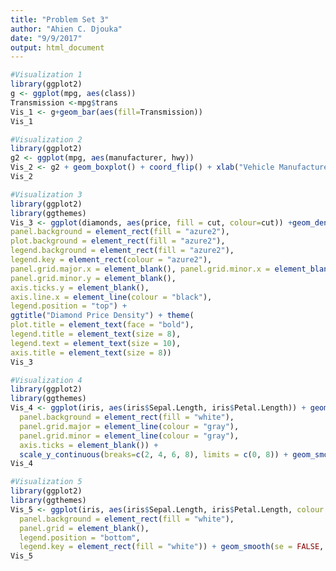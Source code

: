 ```yaml
---
title: "Problem Set 3"
author: "Ahien C. Djouka"
date: "9/9/2017"
output: html_document
---
```


```r
#Visualization 1
library(ggplot2)
g <- ggplot(mpg, aes(class))
Transmission <-mpg$trans
Vis_1 <- g+geom_bar(aes(fill=Transmission))
Vis_1
```


```r
#Visualization 2
library(ggplot2)
g2 <- ggplot(mpg, aes(manufacturer, hwy))
Vis_2 <- g2 + geom_boxplot() + coord_flip() + xlab("Vehicle Manufacturer") + ylab("Highway Fuel Efficiency (miles/gallon)") + theme(panel.background = element_rect(fill = "white")) + theme(axis.line = element_line(colour = "black"))
Vis_2
```


```r
#Visualization 3
library(ggplot2)
library(ggthemes)
Vis_3 <- ggplot(diamonds, aes(price, fill = cut, colour=cut)) +geom_density(alpha = 0.1) + xlab("Diamond Price (USD)") + ylab("Density") + theme(
panel.background = element_rect(fill = "azure2"),
plot.background = element_rect(fill = "azure2"),
legend.background = element_rect(fill = "azure2"), 
legend.key = element_rect(colour = "azure2"),
panel.grid.major.x = element_blank(), panel.grid.minor.x = element_blank(),
panel.grid.minor.y = element_blank(),
axis.ticks.y = element_blank(),
axis.line.x = element_line(colour = "black"),
legend.position = "top") + 
ggtitle("Diamond Price Density") + theme(
plot.title = element_text(face = "bold"), 
legend.title = element_text(size = 8), 
legend.text = element_text(size = 10),
axis.title = element_text(size = 8))
Vis_3
```

```r
#Visualization 4
library(ggplot2)
library(ggthemes)
Vis_4 <- ggplot(iris, aes(iris$Sepal.Length, iris$Petal.Length)) + geom_point() + xlab("Iris Petal Length") + ylab("Iris Petal Length") + ggtitle("Relationship between Petal and Sepal Length") + theme(
  panel.background = element_rect(fill = "white"),
  panel.grid.major = element_line(colour = "gray"),
  panel.grid.minor = element_line(colour = "gray"), 
  axis.ticks = element_blank()) +
  scale_y_continuous(breaks=c(2, 4, 6, 8), limits = c(0, 8)) + geom_smooth(method = "lm")
Vis_4
```

```r
#Visualization 5
library(ggplot2)
library(ggthemes)
Vis_5 <- ggplot(iris, aes(iris$Sepal.Length, iris$Petal.Length, colour = Species)) + geom_point() + xlab("Iris Petal Length") + ylab("Iris Petal Length") + ggtitle("Relationship between Petal and Sepal Length", subtitle = "Species level comparison") +  theme(
  panel.background = element_rect(fill = "white"),
  panel.grid = element_blank(),
  legend.position = "bottom",
  legend.key = element_rect(fill = "white")) + geom_smooth(se = FALSE, method = "lm")
Vis_5
```
